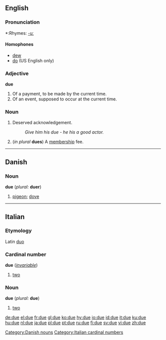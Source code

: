 ==English==

{{rank|opportunity|lines|personal|794|due|Henry|society|boat}}

===Pronunciation===
*:Rhymes: [[Rhymes:English:-uː|-uː]]
====Homophones====
*[[dew]] 
*[[do]] (US English only)

===Adjective===
'''due''' {{notcomp}}

#Of a payment, to be made by the current time.
#Of an event, supposed to occur at the current time.

===Noun===
{{en-noun-reg}}

#Deserved acknowledgement.
#:''Give him his due - he his a good actor.''
#(''in plural'' '''dues''') A [[membership]] fee.


----

==Danish==
===Noun===
'''due''' (''plural:'' '''duer''')

#[[pigeon]]; [[dove]]

[[Category:Danish nouns]]


----

==Italian==
===Etymology===
Latin [[duo]]
===Cardinal number===
'''due''' (''[[invariable]]'')

#[[two]]

[[Category:Italian cardinal numbers]]

<!--do not put non-English translations in foreign-language entries-->

===Noun===
'''due''' {{m}} (''plural:'' '''due''') <!--sic-->

#[[two]]

[[de:due]]
[[el:due]]
[[fr:due]]
[[gl:due]]
[[ko:due]]
[[hy:due]]
[[io:due]]
[[id:due]]
[[it:due]]
[[ku:due]]
[[hu:due]]
[[nl:due]]
[[ja:due]]
[[pl:due]]
[[pt:due]]
[[ru:due]]
[[fi:due]]
[[sv:due]]
[[vi:due]]
[[zh:due]]